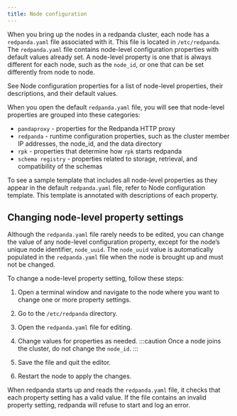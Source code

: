 ```yaml
---
title: Node configuration
---
```


When you bring up the nodes in a redpanda cluster, each node has a `redpanda.yaml` file associated with it. This file is located in `/etc/redpanda`. The `redpanda.yaml` file contains node-level configuration properties with default values already set. A node-level property is one that is always different for each node, such as the `node_id`, or one that can be set differently from node to node.

See Node configuration properties for a list of node-level properties, their descriptions, and their default values.

When you open the default `redpanda.yaml` file, you will see that node-level properties are grouped into these categories:

- `pandaproxy` - properties for the Redpanda HTTP proxy
- `redpanda` - runtime configuration properties, such as the cluster member IP addresses, the node_id, and the data directory
- `rpk` - properties that determine how `rpk` starts redpanda
- `schema registry` - properties related to storage, retrieval, and compatibility of the schemas

To see a sample template that includes all node-level properties as they appear in the default `redpanda.yaml` file, refer to Node configuration template. This template is annotated with descriptions of each property.

## Changing node-level property settings

Although the `redpanda.yaml` file rarely needs to be edited, you can change the value of any node-level configuration property, except for the node’s unique node identifier, `node_uuid`. The `node_uuid` value is automatically populated in the `redpanda.yaml` file when the node is brought up and must not be changed.

To change a node-level property setting, follow these steps:

1. Open a terminal window and navigate to the node where you want to change one or more property settings.

2. Go to the `/etc/redpanda` directory.

3. Open the `redpanda.yaml` file for editing.

4. Change values for properties as needed.
    :::caution
    Once a node joins the cluster, do not change the `node_id`.
    :::

5. Save the file and quit the editor.

6. Restart the node to apply the changes.

When redpanda starts up and reads the `redpanda.yaml` file, it checks that each property setting has a valid value. If the file contains an invalid property setting, redpanda will refuse to start and log an error.